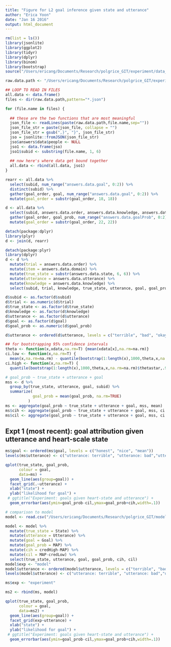 ```yaml
---
title: "Figure for L2 goal inference given state and utterance"
author: "Erica Yoon"
date: "Jan 16 2016"
output: html_document
---
```


```r
rm(list = ls())
library(jsonlite)
library(ggplot2)
library(tidyr)
library(dplyr)
library(binom)
library(bootstrap)
source("/Users/ericang/Documents/Research/polgrice_GIT/experiment/data_analysis/helper/useful.R")

raw.data.path <- "/Users/ericang/Documents/Research/polgrice_GIT/experiment/exp_versions/5_L2_G/production-results/"

## LOOP TO READ IN FILES
all.data <- data.frame()
files <- dir(raw.data.path,pattern="*.json")

for (file.name in files) {
  
  ## these are the two functions that are most meaningful
  json_file <- readLines(paste(raw.data.path,file.name,sep=""))
  json_file_str = paste(json_file, collapse = "")
  json_file_str = gsub(",}", "}", json_file_str)
  jso = jsonlite::fromJSON(json_file_str)
  jso$answers$data$people <- NULL
  jso1 <- data.frame(jso)
  jso1$subid <- substring(file.name, 1, 6)
  
  ## now here's where data get bound together
  all.data <- rbind(all.data, jso1)
}
```

```r
rearr <- all.data %>%
  select(subid, num_range("answers.data.goal", 0:2)) %>%
  distinct(subid) %>%
  gather(goal_order, goal, num_range("answers.data.goal", 0:2)) %>%
  mutate(goal_order = substr(goal_order, 18, 18))

d <- all.data %>%
  select(subid, answers.data.order, answers.data.knowledge, answers.data.domain, answers.data.state, answers.data.utterance, num_range("answers.data.goalProb", 0:2)) %>%
  gather(goal_order, goal_prob, num_range("answers.data.goalProb", 0:2)) %>%
  mutate(goal_order = substr(goal_order, 22, 22))

detach(package:dplyr)
library(plyr)
d <- join(d, rearr)

detach(package:plyr)
library(dplyr)
d <- d %>%
  mutate(trial = answers.data.order) %>%
  mutate(item = answers.data.domain) %>%
  mutate(true_state = substr(answers.data.state, 6, 6)) %>%
  mutate(utterance = answers.data.utterance) %>%
  mutate(knowledge = answers.data.knowledge) %>%
  select(subid, trial, knowledge, true_state, utterance, goal, goal_prob)

d$subid <- as.factor(d$subid)
d$trial <- as.numeric(d$trial)
d$true_state <- as.factor(d$true_state) 
d$knowledge <- as.factor(d$knowledge)
d$utterance <- as.factor(d$utterance)
d$goal <- as.factor(d$goal)
d$goal_prob <- as.numeric(d$goal_prob)

d$utterance <- ordered(d$utterance, levels = c("terrible", "bad", "okay", "good", "amazing"))
```

```r
## for bootstrapping 95% confidence intervals
theta <- function(x,xdata,na.rm=T) {mean(xdata[x],na.rm=na.rm)}
ci.low <- function(x,na.rm=T) {
  mean(x,na.rm=na.rm) - quantile(bootstrap(1:length(x),1000,theta,x,na.rm=na.rm)$thetastar,.025,na.rm=na.rm)}
ci.high <- function(x,na.rm=T) {
  quantile(bootstrap(1:length(x),1000,theta,x,na.rm=na.rm)$thetastar,.975,na.rm=na.rm) - mean(x,na.rm=na.rm)}

# goal_prob ~ true_state + utterance + goal
mss <- d %>%
  group_by(true_state, utterance, goal, subid) %>%
  summarize(
            goal_prob = mean(goal_prob, na.rm=TRUE)
          )
ms <- aggregate(goal_prob ~ true_state + utterance + goal, mss, mean)
ms$cih <- aggregate(goal_prob ~ true_state + utterance + goal, mss, ci.high)$goal_prob
ms$cil <- aggregate(goal_prob ~ true_state + utterance + goal, mss, ci.low)$goal_prob
```

## Expt 1 (most recent): goal attribution given utterance and heart-scale state

```r
ms$goal <- ordered(ms$goal, levels = c("honest", "nice", "mean"))
levels(ms$utterance) <- c("utterance: terrible", "utterance: bad","utterance: okay","utterance: good","utterance: amazing")

qplot(true_state, goal_prob, 
      colour = goal,
      data=ms) + 
  geom_line(aes(group=goal)) +
  facet_grid(.~utterance) +
  xlab("state") +
  ylab("likelihood for goal") +
 # ggtitle("Experiment: goals given heart-state and utterance") +
  geom_errorbar(aes(ymin=goal_prob-cil,ymax=goal_prob+cih,width=.1))

# comparison to model
model <- read.csv("/Users/ericang/Documents/Research/polgrice_GIT/model/results/goalsbda-politeRSA-sopt-alphaMH40000burn20000semantics-bern-50k-b25k.csv")

model <- model %>%
  mutate(true_state = State) %>%
  mutate(utterance = Utterance) %>%
  mutate(goal = Goal) %>%
  mutate(goal_prob = MAP) %>%
  mutate(cih = credHigh-MAP) %>%
  mutate(cil = MAP-credLow) %>%
  select(true_state, utterance, goal, goal_prob, cih, cil)
model$exp <- "model"
model$utterance <- ordered(model$utterance, levels = c("terrible", "bad", "okay", "good", "amazing"))
levels(model$utterance) <- c("utterance: terrible", "utterance: bad","utterance: okay","utterance: good","utterance: amazing")

ms$exp <- "experiment"

ms2 <- rbind(ms, model)

qplot(true_state, goal_prob, 
      colour = goal,
      data=ms2) + 
  geom_line(aes(group=goal)) +
  facet_grid(exp~utterance) +
  xlab("state") +
  ylab("likelihood for goal") +
 # ggtitle("Experiment: goals given heart-state and utterance") +
  geom_errorbar(aes(ymin=goal_prob-cil,ymax=goal_prob+cih,width=.1))
```
